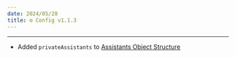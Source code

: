 ```yaml
---
date: 2024/05/28
title: ⚙️ Config v1.1.3
---
```



<ChangelogHeader />

---

- Added `privateAssistants` to [Assistants Object Structure](/docs/configuration/librechat_yaml/object_structure/assistants_endpoint#privateassistants)

